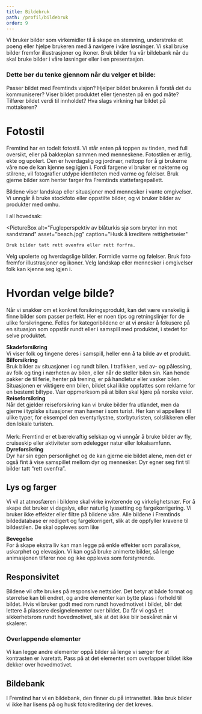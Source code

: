```yaml
---
title: Bildebruk
path: /profil/bildebruk
order: 9
---
```



<HeroImage title="Bildebruk">
    Vi bruker bilder som virkemidler til å skape en stemning, understreke et poeng eller hjelpe brukeren med å navigere
    i våre løsninger. Vi skal bruke bilder fremfor illustrasjoner og ikoner. Bruk bilder fra vår bildebank når du skal
    bruke bilder i våre løsninger eller i en presentasjon.
</HeroImage>

### Dette bør du tenke gjennom når du velger et bilde:

Passer bildet med Fremtinds visjon? Hjelper bildet brukeren å forstå det du kommuniserer? Viser bildet produktet
eller tjenesten på en god måte? Tilfører bildet verdi til innholdet? Hva slags virkning har bildet på
mottakeren?

<div style={{ paddingBottom: "15vh" }} />

# Fotostil

Fremtind har en todelt fotostil. Vi står enten på toppen av tinden, med full oversikt, eller på bakkeplan sammen med menneskene. Fotostilen er ærlig, ekte og upolert. Den er hverdagslig og jordnær, nettopp for å gi brukerne våre noe de kan kjenne seg igjen i. Fordi fargene vi bruker er nøkterne og stilrene, vil fotografier utdype identiteten med varme og følelser. Bruk gjerne bilder som henter farger fra Fremtinds støttefargepallett.

Bildene viser landskap eller situasjoner med mennesker i vante omgivelser. Vi unngår å bruke stockfoto eller oppstilte bilder, og vi bruker bilder av produkter med omhu.

I all hovedsak:

<PictureBox
    alt="Fugleperspektiv av blåturkis sjø som bryter inn mot sandstrand"
    asset="beach.jpg"
    caption="Husk å kreditere rettighetseier"
>
    Bruk bilder tatt rett ovenfra eller rett forfra.
</PictureBox>

<PictureBox alt="Mennesker i retromoderne og industrielt kaféinteriør" asset="cafe.jpg" rightAlign>
    Velg upolerte og hverdagslige bilder.
</PictureBox>

<PictureBox alt="Sommerfoto. Smilende mørkhåret jente med rosa blomster uskarpt i bakgrunnen." asset="kid.jpg">
    Formidle varme og følelser.
</PictureBox>

<PictureBox alt="Fargerike golfballer og golfkølle på grønt gress" asset="minigolf.jpg" rightAlign>
    Bruk foto fremfor illustrasjoner og ikoner.
</PictureBox>

<PictureBox alt="Mor og baby mot naturbakgrunn ved soloppgang" asset="mom.jpg">
    Velg landskap eller mennesker i omgivelser folk kan kjenne seg igjen i.
</PictureBox>

<div style={{ paddingBottom: "15vh" }} />

# Hvordan velge bilde?

Når vi snakker om et konkret forsikringsprodukt, kan det være vanskelig å finne bilder som passer perfekt. Her er noen tips og retningslinjer for de ulike forsikringene. Felles for kategoribildene er at vi ønsker å fokusere på en situasjon som oppstår rundt eller i samspill med produktet, i stedet for selve produktet.

<div style={{ paddingBottom: "15vh" }} />

<PictureBox alt="Interiørfoto av gutt som ser på smarttelefon foran PC og nettbrett" asset="schoolkid.jpg">
    <b>Skadeforsikring</b>
    <br />
    Vi viser folk og tingene deres i samspill, heller enn å ta bilde av et produkt.
</PictureBox>

<PictureBox alt="Bilinteriør.Kvinne som kjører bil i by. Øynene vises i bakspeilet" asset="driver.jpg" rightAlign>
    <b>Bilforsikring</b>
    <br />
    Bruk bilder av situasjoner i og rundt bilen. I trafikken, ved av- og pålessing, av folk og ting i nærheten av bilen,
    eller når de steller bilen sin. Kan hende pakker de til ferie, henter på trening, er på handletur eller vasker
    bilen. Situasjonen er viktigere enn bilen, bildet skal ikke oppfattes som reklame for en bestemt biltype. Vær
    oppmerksom på at bilen skal kjøre på norske veier.
</PictureBox>

<PictureBox alt="Kvinne med trillekoffert foran rødt tog på jernbanestasjon" asset="togpendler.jpg">
    <b>Reiseforsikring</b>
    <br />
    Når det gjelder reiseforsikring kan vi bruke bilder fra utlandet, men da gjerne i typiske situasjoner man havner i
    som turist. Her kan vi appellere til ulike typer, for eksempel den eventyrlystne, storbyturisten, solslikkeren eller
    den lokale turisten.
    <br />
    <br /> Merk: Fremtind er et bærekraftig selskap og vi unngår å bruke bilder av fly, cruiseskip eller aktiviteter som
    ødelegger natur eller lokalsamfunn.
</PictureBox>

<PictureBox alt="Hundevalp på et pledd i en sofa" asset="dogs.jpg" rightAlign>
    <b>Dyreforsikring</b>
    <br />
    Dyr har sin egen personlighet og de kan gjerne eie bildet alene, men det er også fint å vise samspillet mellom dyr
    og mennesker. Dyr egner seg fint til bilder tatt “rett ovenfra”.
</PictureBox>

<div style={{ paddingBottom: "15vh" }} />

## Lys og farger

Vi vil at atmosfæren i bildene skal virke inviterende og virkelighetsnær. For å skape det bruker vi dagslys, eller naturlig lyssetting og fargekorrigering. Vi bruker ikke effekter eller filtre på bildene våre. Alle bildene i Fremtinds bildedatabase er redigert og fargekorrigert, slik at de oppfyller kravene til bildestilen. De skal oppleves som like

<div style={{ paddingBottom: "15vh" }} />

<VideoBox src="/assets/video/marius-compressed.mp4" placeholder="/assets/img/marius.jpg">
    <b>Bevegelse</b>
    <br /> For å skape ekstra liv kan man legge på enkle effekter som parallakse, uskarphet og elevasjon. Vi kan også bruke
    animerte bilder, så lenge animasjonen tilfører noe og ikke oppleves som forstyrrende.
</VideoBox>

<div style={{ paddingBottom: "15vh" }} />

## Responsivitet

Bildene vil ofte brukes på responsive nettsider. Det betyr at både format og størrelse kan bli endret, og andre elementer kan bytte plass i forhold til bildet. Hvis vi bruker godt med rom rundt hovedmotivet i bildet, blir det lettere å plassere designelementer over bildet. Da får vi også et sikkerhetsrom rundt hovedmotivet, slik at det ikke blir beskåret når vi skalerer.

### Overlappende elementer

Vi kan legge andre elementer oppå bilder så lenge vi sørger for at kontrasten er ivaretatt. Pass på at det elementet som overlapper bildet ikke dekker over hovedmotivet.

## Bildebank

I Fremtind har vi en bildebank, den finner du på intranettet. Ikke bruk bilder vi ikke har lisens på og husk fotokreditering der det kreves.
